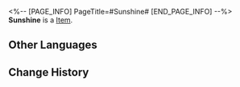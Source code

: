<%-- [PAGE_INFO]
PageTitle=#Sunshine#
[END_PAGE_INFO] --%>
{{Item Infobox
|title       = Sunshine
|id          = 140118
|image       = Item Sunshine.png
|type        = 
|invCategory = Missions
|rarity      = 3
|effect      = 
|description = A lovely small red-and-yellow flower that looks like the sun.
}}
{{Description|1=''"Just looking at it makes you feel warm inside."''}}
'''Sunshine''' is a [[Item]].

==Other Languages==
{{Other Languages
|en   = Sunshine
|zhs  = 暖阳花
|zht  = 暖陽花
|ja   = 暖陽花
|ko   = 햇살꽃
|es   = Mirasol cálido
|fr   = Rayon-de-soleil
|ru   = Солнечник
|th   = Sunshine
|vi   = Hoa Nắng Ấm
|de   = Sonnenschein
|id   = Sunshine
|pt   = Luz-Do-Sol
}}

==Change History==
{{Change History|2.0}}